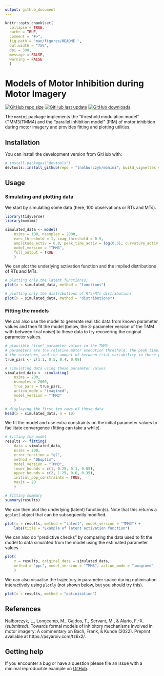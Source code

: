 ```yaml
---
output: github_document
---
```


```r
knitr::opts_chunk$set(
  collapse = TRUE,
  cache = TRUE,
  comment = "#>",
  fig.path = "man/figures/README-",
  out.width = "75%",
  dpi = 300,
  message = FALSE,
  warning = FALSE
  )
```

# Models of Motor Inhibition during Motor Imagery

[![GitHub repo size](https://img.shields.io/github/repo-size/lnalborczyk/momimi?color=brightgreen&logo=github)](https://github.com/lnalborczyk/momimi)
[![GitHub last update](https://img.shields.io/github/last-commit/lnalborczyk/momimi?color=brightgreen&logo=github)](https://github.com/lnalborczyk/momimi)
[![GitHub downloads](https://img.shields.io/github/downloads/lnalborczyk/momimi/total?logo=github)](https://github.com/lnalborczyk/momimi)

The `momimi` package implements the "threshold modulation model" (TMM3/TMM4) and the "parallel inhibition model" (PIM) of motor inhibition during motor imagery and provides fitting and plotting utilities.
    
## Installation

You can install the development version from GitHub with:

```r
# install.packages("devtools")
devtools::install_github(repo = "lnalborczyk/momimi", build_vignettes = TRUE)
```

## Usage

### Simulating and plotting data

We start by simulating some data (here, 100 observations or RTs and MTs).

```r
library(tidyverse)
library(momimi)

simulated_data <- model(
    nsims = 100, nsamples = 2000,
    exec_threshold = 1, imag_threshold = 0.5,
    amplitude_activ = 0.8, peak_time_activ = log(0.5), curvature_activ = 0.4,
    model_version = "TMM3",
    full_output = TRUE
    )
```

We can plot the underlying activation function and the implied distributions of RTs and MTs.

```r
# plotting only the latent function(s)
plot(x = simulated_data, method = "functions")

# plotting only the distributions of RTs/MTs distributions
plot(x = simulated_data, method = "distributions")
```

### Fitting the models

We can also use the model to generate realistic data from known parameter values and then fit the model (below, the 3-parameter version of the TMM with between-trial noise) to these data to try recovering the original parameter values.

```r
# plausible "true" parameter values in the TMM3
# parameters are the relative motor execution threshold, the peak time,
# the curvature, and the amount of between-trial variability in these parameters
true_pars <- c(1.1, 0.5, 0.4, 0.09)

# simulating data using these parameter values
simulated_data <- simulating(
    nsims = 200,
    nsamples = 2000,
    true_pars = true_pars,
    action_mode = "imagined",
    model_version = "TMM3"
    )

# displaying the first ten rows of these data
head(x = simulated_data, n = 10)
```

We fit the model and use extra constraints on the initial parameter values to facilitate convergence (fitting can take a while).

```r
# fitting the model
results <- fitting(
    data = simulated_data,
    nsims = 200,
    error_function = "g2",
    method = "DEoptim",
    model_version = "TMM3",
    lower_bounds = c(1, 0.25, 0.1, 0.05),
    upper_bounds = c(2, 1.25, 0.6, 0.35),
    initial_pop_constraints = TRUE,
    maxit = 20
    )
```

```r
# fitting summary
summary(results)
```

We can then plot the underlying (latent) function(s). Note that this returns a `ggplot2` object that can be subsequently modified.

```r
plot(x = results, method = "latent", model_version = "TMM3") +
    labs(title = "Example of latent activation function")
```

We can also do "predictive checks" by comparing the data used to fit the model to data simulated from the model using the estimated parameter values.

```r
plot(
    x = results, original_data = simulated_data,
    method = "ppc", model_version = "TMM3", action_mode = "imagined"
    )
```

We can also visualise the trajectory in parameter space during optimisation interactively using `plotly` (not shown below, but you should try this).

```r
plot(x = results, method = "optimisation")
```

## References

Nalborczyk, L., Longcamp, M., Gajdos, T., Servant, M., & Alario, F.-X. (*submitted*). Towards formal models of inhibitory mechanisms involved in motor imagery: A commentary on Bach, Frank, & Kunde (2022). Preprint available at https://psyarxiv.com/tz6x2/.

## Getting help

If you encounter a bug or have a question please file an issue with a minimal reproducible example on [GitHub](https://github.com/lnalborczyk/momimi/issues).
